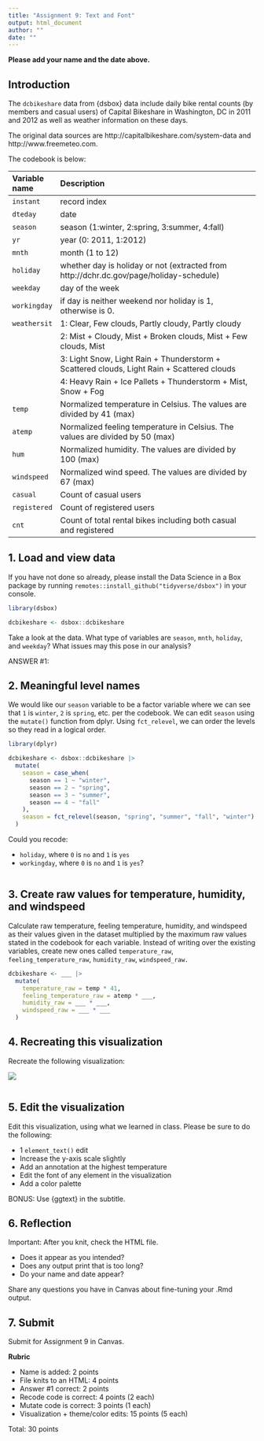 ```yaml
---
title: "Assignment 9: Text and Font"
output: html_document
author: ""
date: ""
---
```


**Please add your name and the date above.**

## Introduction

The `dcbikeshare` data from {dsbox} data include daily bike rental counts (by members and casual users) of Capital Bikeshare in Washington, DC in 2011 and 2012 as well as weather information on these days.

The original data sources are http://capitalbikeshare.com/system-data and http://www.freemeteo.com.

The codebook is below:

| Variable name    | Description 
|:--------|:-------------------------------------------------------------
| `instant`		| record index
| `dteday` 		| date
| `season` 		| season (1:winter, 2:spring, 3:summer, 4:fall)
| `yr` 		    | year (0: 2011, 1:2012)
| `mnth` 		  | month (1 to 12)
| `holiday` 	| whether day is holiday or not (extracted from http://dchr.dc.gov/page/holiday-schedule)
| `weekday` 	| day of the week
| `workingday`| if day is neither weekend nor holiday is 1, otherwise is 0.
| `weathersit`| 1: Clear, Few clouds, Partly cloudy, Partly cloudy
|             | 2: Mist + Cloudy, Mist + Broken clouds, Mist + Few clouds, Mist
|             | 3: Light Snow, Light Rain + Thunderstorm + Scattered clouds, Light Rain + Scattered clouds
|             | 4: Heavy Rain + Ice Pallets + Thunderstorm + Mist, Snow + Fog
| `temp` 			| Normalized temperature in Celsius. The values are divided by 41 (max)
| `atemp`			| Normalized feeling temperature in Celsius. The values are divided by 50 (max)
| `hum` 			| Normalized humidity. The values are divided by 100 (max)
| `windspeed`	| Normalized wind speed. The values are divided by 67 (max)
| `casual`		| Count of casual users
| `registered`| Count of registered users
| `cnt` 		  | Count of total rental bikes including both casual and registered

## 1. Load and view data

If you have not done so already, please install the Data Science in a Box package by running `remotes::install_github("tidyverse/dsbox")` in your console.

```r
library(dsbox)

dcbikeshare <- dsbox::dcbikeshare
```

Take a look at the data. What type of variables are `season`, `mnth`, `holiday`, and `weekday`? What issues may this pose in our analysis?

ANSWER #1:

## 2. Meaningful level names

We would like our `season` variable to be a factor variable where we can see that `1` is `winter`, `2` is `spring`, etc. per the codebook. We can edit `season` using the `mutate()` function from dplyr. Using `fct_relevel`, we can order the levels so they read in a logical order.

```r
library(dplyr)

dcbikeshare <- dsbox::dcbikeshare |>
  mutate(
    season = case_when(
      season == 1 ~ "winter",
      season == 2 ~ "spring",
      season == 3 ~ "summer",
      season == 4 ~ "fall"
    ),
    season = fct_relevel(season, "spring", "summer", "fall", "winter")
  )
```

Could you recode:

- `holiday`, where `0` is `no` and `1` is `yes`
- `workingday`, where `0` is `no` and `1` is `yes`?

```r

```

## 3. Create raw values for temperature, humidity, and windspeed

Calculate raw temperature, feeling temperature, humidity, and windspeed as their values given in the dataset multiplied by the maximum raw values stated in the codebook for each variable. Instead of writing over the existing variables, create new ones called `temperature_raw`, `feeling_temperature_raw`, `humidity_raw`, `windspeed_raw.`

```r
dcbikeshare <- ___ |>
  mutate(
    temperature_raw = temp * 41,
    feeling_temperature_raw = atemp * ___,
    humidity_raw = ___ * ___,
    windspeed_raw = ___ * ___
  )
```

## 4. Recreating this visualization

Recreate the following visualization:

![](https://github.com/utkeds/viz-data-using-r/blob/main/week-9/images/assignment-viz.png)

```r

```

## 5. Edit the visualization

Edit this visualization, using what we learned in class. Please be sure to do the following:

- 1 `element_text()` edit
- Increase the y-axis scale slightly
- Add an annotation at the highest temperature
- Edit the font of any element in the visualization
- Add a color palette

BONUS: Use {ggtext} in the subtitle.

## 6. Reflection

Important: After you knit, check the HTML file. 

- Does it appear as you intended?
- Does any output print that is too long?
- Do your name and date appear?

Share any questions you have in Canvas about fine-tuning your .Rmd output.

## 7. Submit

Submit for Assignment 9 in Canvas. 

**Rubric**

- Name is added: 2 points
- File knits to an HTML: 4 points
- Answer #1 correct: 2 points
- Recode code is correct: 4 points (2 each)
- Mutate code is correct: 3 points (1 each)
- Visualization + theme/color edits: 15 points (5 each)

Total: 30 points